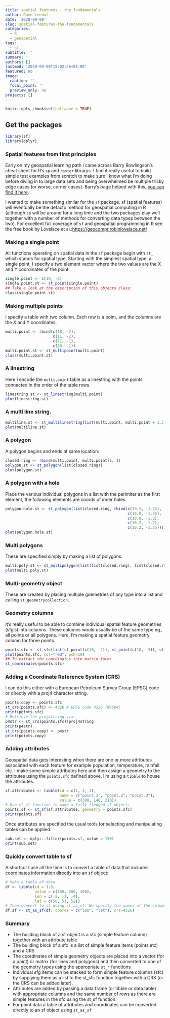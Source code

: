 ```yaml
---
title: spatial features - the fundamentals
author: Dave Leedal
date: '2020-09-09'
slug: spatial-features-the-fundamentals
categories:
  - R
  - geospatial
tags:
  - sf
subtitle: ''
summary: ''
authors: []
lastmod: '2020-09-09T15:02:56+01:00'
featured: no
image:
  caption: ''
  focal_point: ''
  preview_only: no
projects: []
---
```


```r
knitr::opts_chunk$set(collapse = TRUE)
```

## Get the packages
```r
library(sf)
library(dplyr)
```

### Spatial features from first principles

Early on my geospatial learning path I came across Barry Rowlingson's cheat sheet for R's `sp` and `raster` librarys. I find it really useful to build simple test examples from scratch to make sure I know what I'm doing before diving in to  large data sets and being overwhelmed be multiple tricky edge cases (or worse, corner cases). Barry's page helped with this, [you can find it here](https://www.maths.lancs.ac.uk/~rowlings/Teaching/UseR2012/cheatsheet.html).

I wanted to make something similar for the `sf` package. sf (spatial features) will eventually be the defacto method for geospatial computing in R (although `sp` will be around for a long time and the two packages play well together with a number of methods for converting data types between the two). For excellent full coverage of `sf` and geospatial programming in R see the free book by Lovelace et al.:[https://geocompr.robinlovelace.net/](https://geocompr.robinlovelace.net/)   

### Making a single point
All functions operating on spatial data in the `sf` package begin with `st_` which stands for spatial type. Starting with the simplest spatial type: a single point, I specify a two element vector where the two values are the X and Y coordinates of the point.
```r
single.point <- c(10, -2)
single.point.st <- st_point(single.point)
## Take a look at the description of this objects class:
class(single.point.st)
```

### Making multiple points
I specify a table with two column. Each row is a point, and the columns are the X and Y coordinates.
```r
multi.point <- rbind(c(10, -2),
                     c(11, -2),
                     c(11, -1),
                     c(10, -1))
multi.point.st <- st_multipoint(multi.point)
class(multi.point.st)
```

### A linestring
Here I encode the `multi.point` table as a linestring with the points connected in the order of the table rows.
```r
linestring.st <- st_linestring(multi.point)
plot(linestring.st)
```

### A multi line string.
```r
multiline.st <- st_multilinestring(list(multi.point, multi.point + 1.5))
plot(multiline.st)
```

### A polygon
A polygon begins and ends at same location:
```r
closed.ring <- rbind(multi.point, multi.point[1, ])
polygon.st <- st_polygon(list(closed.ring))
plot(polygon.st)
```

### A polygon with a hole
Place the various individual polygons in a list with the perimiter as the first element, the following elements are coords of inner holes.
```r
polygon.hole.st <- st_polygon(list(closed.ring, rbind(c(10.2, -1.25),
                                                      c(10.8, -1.25),
                                                      c(10.8, -1.2),
                                                      c(10.2, -1.2),
                                                      c(10.2, -1.25))))
plot(polygon.hole.st)
```

### Multi polygons
These are specified simply by making a list of polygons.
```r
multi.poly.st <- st_multipolygon(list(list(closed.ring), list(closed.ring + 2)))
plot(multi.poly.st)
```

### Multi-geometry object
These are created by placing multiple goemetries of any type into a list and calling `st_geometrycollection`.

### Geometry columns
It's really useful to be able to combine individual spatial feature geometries (sfg's) into columns. These columns would usually be of the same type eg., all points or all polygons.
Here, I'm making a spatial feature geometry column for three points.
```r
points.sfc <- st_sfc(list(st_point(c(10, -2)), st_point(c(10, -3)), st_point(c(11, -2))))
plot(points.sfc, col="red", pch=19)
## To extract the coordinates into matrix form:
st_coordinates(points.sfc)
```

### Adding a Coordinate Reference System (CRS)
I can do this either with a European Petroleum Survey Group (EPSG) code or directly with a proj4 character string.
```r
points.copy <- points.sfc
st_crs(points.sfc) <- 4326 # EPSG code 4326 (WGS84)
print(points.sfc)
# Retrieve the proj4string via:
p4str <- st_crs(points.sfc)$proj4string
print(p4str)
st_crs(points.copy) <- p4str
print(points.copy)
```

### Adding attributes
Geospatial data gets interesting when there are one or more attributes associated with each feature for example population, temperature, rainfall etc.
I make some simple attributes here and then assign a geometry to the attributes using the `points.sfc` defined above. I'm using a `tibble` to house the attributes.
```r
sf.attributes <- tibble(id = c(1, 2, 3), 
                        name = c("point.1", "point.2", "point.3"),
                        value = c(300, 140, 210))
# Use st_sf function to make a fully-fledged sf object:
points.sf <- st_sf(sf.attributes, geometry = points.sfc)
print(points.sf)
```
Once attributes are specified the usual tools for selecting and manipulating tables can be applied.
```r
sub.set <- dplyr::filter(points.sf, value > 150)
print(sub.set)
```

### Quickly convert table to sf
A shortcut I use all the time is to convert a table of data that includes coordinates information directly into an `sf` object:

```r
# Make a table of data
df <- tibble(id = 1:3,
             value = c(150, 200, 300),
             lon = c(-2, -3, -4),
             lat = c(50, 51, 52))
# Then convert to sf using st_as_sf. We specify the names of the columns containing the X and Y coordinates and can optionally specify the CRS at this stage.
df.sf <- st_as_sf(df, coords = c("lon", "lat"), crs=4326)
```

### Summary

* The building block of a sf object is a sfc (simple feature column) together with an attribute table
* The building block of a sfc is a list of simple feature items (points etc) and a CRS
* The coordinates of simple geometry objects are placed into a vector (for a point) or matrix (for lines and polygons) and then converted to one of the geometry types using the appropriate `st_*` functions
* Individual sfg items can be stacked to form simple feature columns (sfc) by supplying them as a list to the st_sfc function together with a CRS (or the CRS can be added later).
* Attributes are added by passing a data.frame (or tibble or data.table) with appropriate columns and the same number of rows as there are simple features in the sfc using the st_sf function.
* For point data a table of attributes and coordinates can be converted directly to an sf object using `st_as_sf`
